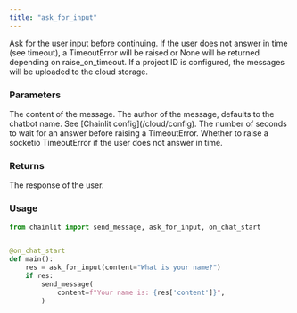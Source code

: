 ```yaml
---
title: "ask_for_input"
---
```


Ask for the user input before continuing.
If the user does not answer in time (see timeout), a TimeoutError will be raised or None will be returned depending on raise_on_timeout.
If a project ID is configured, the messages will be uploaded to the cloud storage.

### Parameters

<ParamField path="content" type="str">
  The content of the message.
</ParamField>
<ParamField path="author" type="str" optional>
  The author of the message, defaults to the chatbot name. See [Chainlit
  config](/cloud/config).
</ParamField>
<ParamField path="timeout" type="int" optional>
  The number of seconds to wait for an answer before raising a TimeoutError.
</ParamField>
<ParamField path="raise_on_timeout" type="bool" optional>
  Whether to raise a socketio TimeoutError if the user does not answer in time.
</ParamField>

### Returns

<ResponseField name="response" type="str" required>
  The response of the user.
</ResponseField>

### Usage

```python Code Example
from chainlit import send_message, ask_for_input, on_chat_start


@on_chat_start
def main():
    res = ask_for_input(content="What is your name?")
    if res:
        send_message(
            content=f"Your name is: {res['content']}",
        )
```

